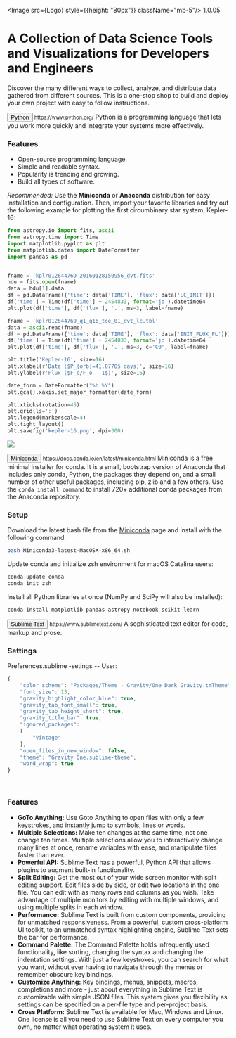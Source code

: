 

<Image src={Logo} style={{height: "80px"}} className="mb-5"/>
<Badge variant="success">1.0.05</Badge>

# A Collection of Data Science Tools and Visualizations for Developers and Engineers

<p className="text-muted">
Discover the many different ways to collect, analyze, and distribute data gathered from different sources. This is a one-stop shop to build and deploy your own project with easy to follow instructions.
</p>

<Card className="shadow mt-5 mb-5">
  <Card.Body>
    <Card.Title><Button variant="outline-primary stretched-link">Python</Button> <small className="text-muted">https://www.python.org/</small></Card.Title>
    <Card.Text>
    Python is a programming language that lets you work more quickly and integrate your systems more effectively.
    </Card.Text>
  </Card.Body>
</Card>

### Features

- Open-source programming language.
- Simple and readable syntax.
- Popularity is trending and growing.
- Build all tyoes of software.

*Recommended:* Use the **Miniconda** or **Anaconda** distribution for easy installation and configuration. Then, import your favorite libraries and try out the following example for plotting the first circumbinary star system, Kepler-16:

```python
from astropy.io import fits, ascii
from astropy.time import Time
import matplotlib.pyplot as plt
from matplotlib.dates import DateFormatter
import pandas as pd


fname = 'kplr012644769-20160128150956_dvt.fits'
hdu = fits.open(fname)
data = hdu[1].data
df = pd.DataFrame({'time': data['TIME'], 'flux': data['LC_INIT']})
df['time'] = Time(df['time'] + 2454833, format='jd').datetime64
plt.plot(df['time'], df['flux'], '.', ms=3, label=fname)

fname = 'kplr012644769_q1_q16_tce_01_dvt_lc.tbl'
data = ascii.read(fname)
df = pd.DataFrame({'time': data['TIME'], 'flux': data['INIT_FLUX_PL']})
df['time'] = Time(df['time'] + 2454833, format='jd').datetime64
plt.plot(df['time'], df['flux'], '.', ms=3, c='C0', label=fname)

plt.title('Kepler-16', size=16)
plt.xlabel(r'Date ($P_{orb}=41.0778$ days)', size=16)
plt.ylabel(r'Flux ($F_e/F_o - 1$)', size=16)

date_form = DateFormatter("%b %Y")
plt.gca().xaxis.set_major_formatter(date_form)

plt.xticks(rotation=45)
plt.grid(ls=':')
plt.legend(markerscale=4)
plt.tight_layout()
plt.savefig('kepler-16.png', dpi=300)
```

![](../images/kepler-16.png)

<Card className="shadow mt-5 mb-5">
  <Card.Body>
    <Card.Title><Button variant="outline-primary stretched-link">Miniconda</Button> <small className="text-muted">https://docs.conda.io/en/latest/miniconda.html</small></Card.Title>
    <Card.Text>
    Miniconda is a free minimal installer for conda. It is a small, bootstrap version of Anaconda that includes only conda, Python, the packages they depend on, and a small number of other useful packages, including pip, zlib and a few others. Use the <code>conda install command</code> to install 720+ additional conda packages from the Anaconda repository.
    </Card.Text>
  </Card.Body>
</Card>

### Setup

Download the latest bash file from the [Miniconda](https://docs.conda.io/en/latest/miniconda.html) page and install with the following command:

```bash
bash Miniconda3-latest-MacOSX-x86_64.sh
```

Update conda and initialize zsh environment for macOS Catalina users:

```bash
conda update conda
conda init zsh
```

Install all Python libraries at once (NumPy and SciPy will also be installed):

```bash
conda install matplotlib pandas astropy notebook scikit-learn
```

<Card className="shadow mt-5 mb-5">
  <Card.Body>
    <Card.Title><Button variant="outline-primary stretched-link">Sublime Text</Button> <small className="text-muted">https://www.sublimetext.com/</small></Card.Title>
    <Card.Text>
    A sophisticated text editor for code, markup and prose.
    </Card.Text>
  </Card.Body>
</Card>

### Settings

Preferences.sublime -setings -- User:

```js
{
	"color_scheme": "Packages/Theme - Gravity/One Dark Gravity.tmTheme",
	"font_size": 13,
	"gravity_highlight_color_blue": true,
	"gravity_tab_font_small": true,
	"gravity_tab_height_short": true,
	"gravity_title_bar": true,
	"ignored_packages":
	[
		"Vintage"
	],
	"open_files_in_new_window": false,
	"theme": "Gravity One.sublime-theme",
	"word_wrap": true
}
```

<br/>

### Features

- **GoTo Anything:** Use Goto Anything to open files with only a few keystrokes, and instantly jump to symbols, lines or words.
- **Multiple Selections:** Make ten changes at the same time, not one change ten times. Multiple selections allow you to interactively change many lines at once, rename variables with ease, and manipulate files faster than ever.
- **Powerful API:** Sublime Text has a powerful, Python API that allows plugins to augment built-in functionality.
- **Split Editing:** Get the most out of your wide screen monitor with split editing support. Edit files side by side, or edit two locations in the one file. You can edit with as many rows and columns as you wish. Take advantage of multiple monitors by editing with multiple windows, and using multiple splits in each window.
- **Performance:** Sublime Text is built from custom components, providing for unmatched responsiveness. From a powerful, custom cross-platform UI toolkit, to an unmatched syntax highlighting engine, Sublime Text sets the bar for performance.
- **Command Palette:** The Command Palette holds infrequently used functionality, like sorting, changing the syntax and changing the indentation settings. With just a few keystrokes, you can search for what you want, without ever having to navigate through the menus or remember obscure key bindings.
- **Customize Anything:** Key bindings, menus, snippets, macros, completions and more - just about everything in Sublime Text is customizable with simple JSON files. This system gives you flexibility as settings can be specified on a per-file type and per-project basis.
- **Cross Platform:** Sublime Text is available for Mac, Windows and Linux. One license is all you need to use Sublime Text on every computer you own, no matter what operating system it uses.